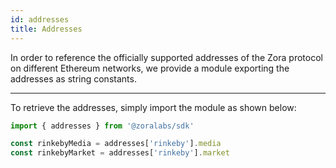 ```yaml
---
id: addresses
title: Addresses
---
```


In order to reference the officially supported addresses of the Zora protocol on different Ethereum networks,
we provide a module exporting the addresses as string constants.

---

To retrieve the addresses, simply import the module as shown below:

```js
import { addresses } from '@zoralabs/sdk'

const rinkebyMedia = addresses['rinkeby'].media
const rinkebyMarket = addresses['rinkeby'].market
```